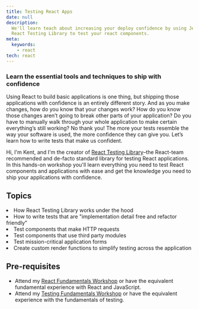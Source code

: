 ```yaml
---
title: Testing React Apps
date: null
description:
  We'll learn teach about increasing your deploy confidence by using Jest and
  React Testing Library to test your react components.
meta:
  keywords:
    - react
tech: react
---
```



### Learn the essential tools and techniques to ship with confidence

Using React to build basic applications is one thing, but shipping those
applications with confidence is an entirely different story. And as you make
changes, how do you know that your changes work? How do you know those changes
aren’t going to break other parts of your application? Do you have to manually
walk through your whole application to make certain everything’s still working?
No thank you! The more your tests resemble the way your software is used, the
more confidence they can give you. Let’s learn how to write tests that make us
confident.

Hi, I'm Kent, and I'm the creator of
[React Testing Library](https://testing-library.com/react)–the React-team
recommended and de-facto standard library for testing React applications. In
this hands-on workshop you'll learn everything you need to test React components
and applications with ease and get the knowledge you need to ship your
applications with confidence.

## Topics

<List>
  <Li checked>How React Testing Library works under the hood</Li>
  <Li checked>
    How to write tests that are "implementation detail free and refactor
    friendly"
  </Li>
  <Li checked>Test components that make HTTP requests</Li>
  <Li checked>Test components that use third party modules</Li>
  <Li checked>Test mission-critical application forms</Li>
  <Li checked>
    Create custom render functions to simplify testing across the application
  </Li>
</List>

## Pre-requisites

- Attend my [React Fundamentals Workshop](/workshops/react-fundamentals) or have
  the equivalent fundamental experience with React and JavaScript.
- Attend my [Testing Fundamentals Workshop](/workshops/testing-fundamentals) or
  have the equivalent experience with the fundamentals of testing.
